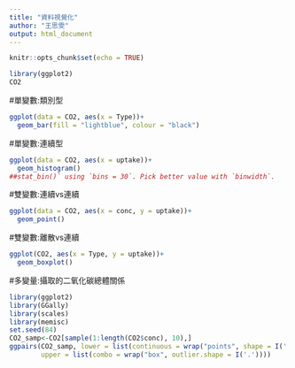 ```yaml
---
title: "資料視覺化"
author: "王思雯"  
output: html_document
---
```


```r
knitr::opts_chunk$set(echo = TRUE)
```

```r
library(ggplot2)
CO2
```
#單變數:類別型
```r
ggplot(data = CO2, aes(x = Type))+
  geom_bar(fill = "lightblue", colour = "black")
```
#單變數:連續型
```r
ggplot(data = CO2, aes(x = uptake))+
  geom_histogram()
##stat_bin()` using `bins = 30`. Pick better value with `binwidth`.
```
#雙變數:連續vs連續
```r
ggplot(data = CO2, aes(x = conc, y = uptake))+
  geom_point()
```
#雙變數:離散vs連續
```r
ggplot(CO2, aes(x = Type, y = uptake))+
  geom_boxplot()
```

#多變量:攝取的二氧化碳總體關係
```r
library(ggplot2)
library(GGally)
library(scales)
library(memisc)
set.seed(84)
CO2_samp<-CO2[sample(1:length(CO2$conc), 10),]
ggpairs(CO2_samp, lower = list(continuous = wrap("points", shape = I('.'))),
        upper = list(combo = wrap("box", outlier.shape = I('.'))))
```